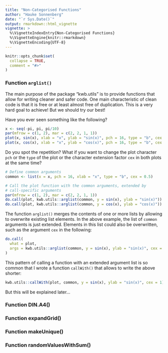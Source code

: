 ```yaml
---
title: "Non-Categorised Functions"
author: "Hauke Sonnenberg"
date: "`r Sys.Date()`"
output: rmarkdown::html_vignette
vignette: >
  %\VignetteIndexEntry{Non-Categorised Functions}
  %\VignetteEngine{knitr::rmarkdown}
  %\VignetteEncoding{UTF-8}
---
```


```r
knitr::opts_chunk$set(
  collapse = TRUE,
  comment = "#>"
)
```

### Function `arglist()`

The main purpose of the package "kwb.utils" is to provide functions that allow
for writing cleaner and safer code. One main characteristic of clean code is
that it is free or at least almost free of duplication. This is a very hard goal 
to achieve! But we should try our best!

Have you ever seen something like the following?

```r
x <- seq(-pi, pi, pi/10)
par(mfrow = c(1, 2), mar = c(2, 2, 1, 1))
plot(x, sin(x), xlab = "x", ylab = "sin(x)", pch = 16, type = "b", cex = 0.5)
plot(x, cos(x), xlab = "x", ylab = "cos(x)", pch = 16, type = "b", cex = 0.5)
```

Do you spot the repetition? What if you want to change the plot character `pch`
or the `type` of the plot or the character extension factor `cex` in both
plots at the same time?

```r
# Define common arguments
common <- list(x = x, pch = 16, xlab = "x", type = "b", cex = 0.5)

# Call the plot function with the common arguments, extended by
# call-specific arguments
par(mfrow = c(1, 2), mar = c(2, 2, 1, 1))
do.call(plot, kwb.utils::arglist(common, y = sin(x), ylab = "sin(x)"))
do.call(plot, kwb.utils::arglist(common, y = cos(x), ylab = "cos(x)"))
```

The function `arglist()` merges the contents of one or more lists by allowing
to overwrite existing list elements. In the above example, the list of `common`
arguments is just extended. Elements in this list could also be overwritten,
such as the argument `cex` in the following:

```r
do.call(
  what = plot, 
  args = kwb.utils::arglist(common, y = sin(x), ylab = "sin(x)", cex = 1)
)
```

This pattern of calling a function with an extended argument list is so common 
that I wrote a function `callWith()` that allows to write the above shorter:

```r
kwb.utils::callWith(plot, common, y = sin(x), ylab = "sin(x)", cex = 1)
```

But this will be explained later...



### Function DIN.A4()
### Function expandGrid()
### Function makeUnique()
### Function randomValuesWithSum()
